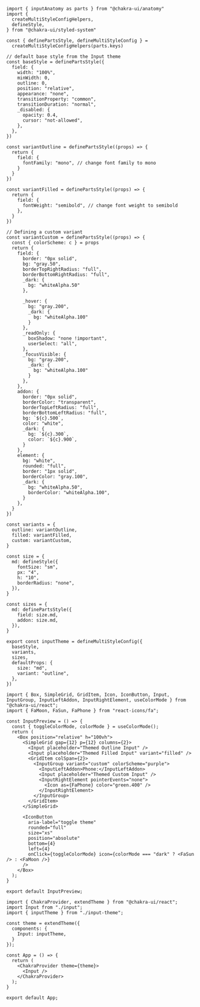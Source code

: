 <SandpackEditor>

```tsx input-theme.tsx
import { inputAnatomy as parts } from "@chakra-ui/anatomy"
import {
  createMultiStyleConfigHelpers,
  defineStyle,
} from "@chakra-ui/styled-system"

const { definePartsStyle, defineMultiStyleConfig } =
  createMultiStyleConfigHelpers(parts.keys)

// default base style from the Input theme
const baseStyle = definePartsStyle({
  field: {
    width: "100%",
    minWidth: 0,
    outline: 0,
    position: "relative",
    appearance: "none",
    transitionProperty: "common",
    transitionDuration: "normal",
    _disabled: {
      opacity: 0.4,
      cursor: "not-allowed",
    },
  },
})

const variantOutline = definePartsStyle((props) => {
  return {
    field: {
      fontFamily: "mono", // change font family to mono
    }
  }
})

const variantFilled = definePartsStyle((props) => {
  return {
    field: {
      fontWeight: "semibold", // change font weight to semibold
    },
  }
})

// Defining a custom variant
const variantCustom = definePartsStyle((props) => {
  const { colorScheme: c } = props
  return {
    field: {
      border: "0px solid",
      bg: "gray.50",
      borderTopRightRadius: "full",
      borderBottomRightRadius: "full",
      _dark: {
        bg: "whiteAlpha.50"
      },

      _hover: {
        bg: "gray.200",
        _dark: {
          bg: "whiteAlpha.100"
        }
      },
      _readOnly: {
        boxShadow: "none !important",
        userSelect: "all",
      },
      _focusVisible: {
        bg: "gray.200",
        _dark: {
          bg: "whiteAlpha.100"
        }
      },
    },
    addon: {
      border: "0px solid",
      borderColor: "transparent",
      borderTopLeftRadius: "full",
      borderBottomLeftRadius: "full",
      bg: `${c}.500`,
      color: "white",
      _dark: {
        bg: `${c}.300`,
        color: `${c}.900`,
      }
    },
    element: {
      bg: "white",
      rounded: "full",
      border: "1px solid",
      borderColor: "gray.100",
      _dark: {
        bg: "whiteAlpha.50",
        borderColor: "whiteAlpha.100",
      }
    },
  }
})

const variants = {
  outline: variantOutline,
  filled: variantFilled,
  custom: variantCustom,
}

const size = {
  md: defineStyle({
    fontSize: "sm",
    px: "4",
    h: "10",
    borderRadius: "none",
  }),
}

const sizes = {
  md: definePartsStyle({
    field: size.md,
    addon: size.md,
  }),
}

export const inputTheme = defineMultiStyleConfig({
  baseStyle,
  variants,
  sizes,
  defaultProps: {
    size: "md",
    variant: "outline",
  },
})
```

``` tsx input.tsx
import { Box, SimpleGrid, GridItem, Icon, IconButton, Input, InputGroup, InputLeftAddon, InputRightElement, useColorMode } from "@chakra-ui/react";
import { FaMoon, FaSun, FaPhone } from "react-icons/fa";

const InputPreview = () => {
  const { toggleColorMode, colorMode } = useColorMode();
  return (
    <Box position="relative" h="100vh">
      <SimpleGrid gap={12} p={12} columns={2}>
        <Input placeholder="Themed Outline Input" />
        <Input placeholder="Themed Filled Input" variant="filled" />
        <GridItem colSpan={2}>
          <InputGroup variant="custom" colorScheme="purple">
            <InputLeftAddon>Phone:</InputLeftAddon>
            <Input placeholder="Themed Custom Input" />
            <InputRightElement pointerEvents="none">
              <Icon as={FaPhone} color="green.400" />
            </InputRightElement>
          </InputGroup>
        </GridItem>
      </SimpleGrid>

      <IconButton
        aria-label="toggle theme"
        rounded="full"
        size="xs"
        position="absolute"
        bottom={4}
        left={4}
        onClick={toggleColorMode} icon={colorMode === "dark" ? <FaSun /> : <FaMoon />}
      />
    </Box>
  );
}

export default InputPreview;
```

```tsx App.tsx
import { ChakraProvider, extendTheme } from "@chakra-ui/react";
import Input from "./input";
import { inputTheme } from "./input-theme";

const theme = extendTheme({
  components: {
    Input: inputTheme,
  }
});

const App = () => {
  return (
    <ChakraProvider theme={theme}>
      <Input />
    </ChakraProvider>
  );
}

export default App;
```

</SandpackEditor>